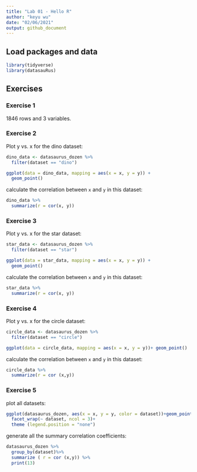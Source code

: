 ```yaml
---
title: "Lab 01 - Hello R"
author: "keyu wu"
date: "02/06/2021"
output: github_document
---
```

## Load packages and data

```r
library(tidyverse) 
library(datasauRus)
```

## Exercises

### Exercise 1

1846 rows and 3 variables.

### Exercise 2

Plot y vs. x for the dino dataset:

```r
dino_data <- datasaurus_dozen %>%
  filter(dataset == "dino")

ggplot(data = dino_data, mapping = aes(x = x, y = y)) +
  geom_point()
```

calculate the correlation between `x` and `y` in this dataset:

```r
dino_data %>%
  summarize(r = cor(x, y))
```

### Exercise 3

Plot y vs. x for the star dataset:

```r
star_data <- datasaurus_dozen %>%
  filter(dataset == "star")

ggplot(data = star_data, mapping = aes(x = x, y = y)) +
  geom_point()
```

calculate the correlation between `x` and `y` in this dataset:

```r
star_data %>%
  summarize(r = cor(x, y))

```

### Exercise 4

Plot y vs. x for the circle dataset:

```r
circle_data <- datasaurus_dozen %>%
  filter(dataset == "circle")

ggplot(data = circle_data, mapping = aes(x = x, y = y))+ geom_point()
```

calculate the correlation between `x` and `y` in this dataset:

```r
circle_data %>%
  summarize(r = cor (x,y))

```

### Exercise 5

plot all datasets:

```r
ggplot(datasaurus_dozen, aes(x = x, y = y, color = dataset))+geom_point()+
  facet_wrap(~ dataset, ncol = 3)+
  theme (legend.position = "none")
```

generate all the summary correlation coefficients:

```r
datasaurus_dozen %>%
  group_by(dataset)%>%
  summarize ( r = cor (x,y)) %>%
  print(13)

```

